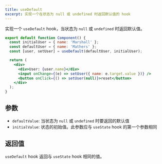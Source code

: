 ```yaml
---
title: useDefault
excerpt: 实现一个在状态为 null 或 undefined 时返回默认值的 hook
---
```


实现一个 `useDefault` hook，当状态为 `null` 或 `undefined` 时返回默认值。

```jsx
export default function Component() {
  const initialUser = { name: 'Marshall' };
  const defaultUser = { name: 'Mathers' };
  const [user, setUser] = useDefault(defaultUser, initialUser);

  return (
    <div>
      <div>User: {user.name}</div>
      <input onChange={(e) => setUser({ name: e.target.value })} />
      <button onClick={() => setUser(null)}>reset</button>
    </div>
  );
}
```

## 参数

* `defaultValue`: 当状态为 `null` 或 `undefined` 时要返回的默认值
* `initialValue`: 状态的初始值。此参数应与 `useState` hook 的第一个参数相同

## 返回值

`useDefault` hook 返回与 `useState` hook 相同的值。
